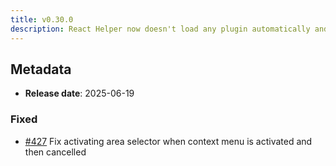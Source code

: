 ```yaml
---
title: v0.30.0
description: React Helper now doesn't load any plugin automatically and some bugfixes
---
```


## Metadata

- **Release date**: 2025-06-19

### Fixed

- [#427](https://github.com/InditexTech/weavejs/issues/427) Fix activating area selector when context menu is activated and then cancelled
